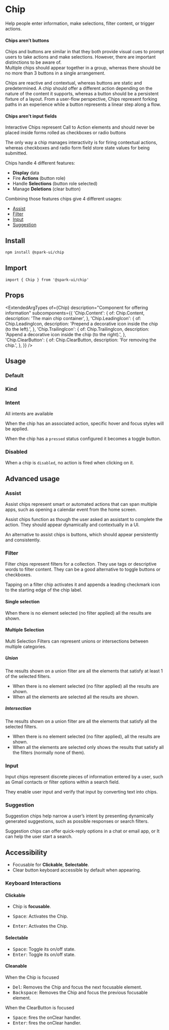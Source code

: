


<Meta of={stories} />

# Chip

Help people enter information, make selections, filter content, or trigger actions.

#### Chips aren’t buttons

<Callout kind="warning">
  Chips and buttons are similar in that they both provide visual cues to prompt users to take
  actions and make selections. However, there are important distinctions to be aware of.
</Callout>
<br />
<Callout kind="warning">
  Multiple chips should appear together in a group, whereas there should be no more than 3 buttons
  in a single arrangement.
</Callout>

Chips are reactive and contextual, whereas buttons are static and predetermined.
A chip should offer a different action depending on the nature of the content it supports,
whereas a button should be a persistent fixture of a layout.
From a user-flow perspective,
Chips represent forking paths in an experience while a button represents a linear step along a flow.

#### Chips aren't input fields

<Callout kind="warning">
  Interactive Chips represent Call to Action elements and should never be placed inside forms rolled
  as checkboxes or radio buttons
</Callout>

The only way a chip manages interactivity is for firing contextual actions,
whereas checkboxes and radio form field store state values for being submitted.

Chips handle 4 different features:

- **Display** data
- Fire **Actions** (button role)
- Handle **Selections** (button role selected)
- Manage **Deletions** (clear button)

Combining those features chips give 4 different usages:

- [Assist](#assist)
- [Filter](#filter)
- [Input](#input)
- [Suggestion](#suggestion)

## Install

```sh
npm install @spark-ui/chip
```

## Import

```tsx
import { Chip } from '@spark-ui/chip'
```

## Props

<ExtendedArgTypes
  of={Chip}
  description="Component for offering information"
  subcomponents={{
    'Chip.Content': {
      of: Chip.Content,
      description: 'The main chip container',
    },
    'Chip.LeadingIcon': {
      of: Chip.LeadingIcon,
      description: 'Prepend a decorative icon inside the chip (to the left).',
    },
    'Chip.TrailingIcon': {
      of: Chip.TrailingIcon,
      description: 'Append a decorative icon inside the chip (to the right).',
    },
    'Chip.ClearButton': {
      of: Chip.ClearButton,
      description: 'For removing the chip.',
    },
  }}
/>

## Usage

### Default

<Canvas of={stories.Default} />

### Kind

<Canvas of={stories.Kind} />

### Intent

All intents are available

<Canvas of={stories.DefaultIntent} />

When the chip has an associated action, specific hover and focus styles will be applied.

<Canvas of={stories.ActionIntent} />

When the chip has a `pressed` status configured it becomes a toggle button.

<Canvas of={stories.SelectionIntent} />

### Disabled

When a chip is `disabled`, no action is fired when clicking on it.

<Canvas of={stories.Disabled} />

## Advanced usage

### Assist

Assist chips represent smart or automated actions that can span multiple apps,
such as opening a calendar event from the home screen.

Assist chips function as though the user asked an assistant to complete the action.
They should appear dynamically and contextually in a UI.

An alternative to assist chips is buttons, which should appear persistently and consistently.

<Canvas of={stories.AssistEvent} />

### Filter

Filter chips represent filters for a collection.
They use tags or descriptive words to filter content.
They can be a good alternative to toggle buttons or checkboxes.

Tapping on a filter chip activates it and appends a leading checkmark icon to the starting edge of the chip label.

#### Single selection

<Canvas of={stories.SingleSelectionFilter} />

When there is no element selected (no filter applied) all the results are shown.

#### Multiple Selection

Multi Selection Filters can represent unions or intersections between multiple categories.

##### Union

The results shown on a union filter are all the elements that satisfy at least 1 of the selected filters.

<Canvas of={stories.UnionFilter} />

- When there is no element selected (no filter applied) all the results are shown.
- When all the elements are selected all the results are shown.

##### Intersection

The results shown on a union filter are all the elements that satisfy all the selected filters.

<Canvas of={stories.IntersectionFilter} />

- When there is no element selected (no filter applied), all the results are shown.
- When all the elements are selected only shows the results that
  satisfy all the filters (normally none of them).

### Input

Input chips represent discrete pieces of information entered by a user, such as Gmail contacts or filter options within a search field.

They enable user input and verify that input by converting text into chips.

<Canvas of={stories.Input} />

### Suggestion

Suggestion chips help narrow a user’s intent by presenting dynamically generated suggestions, such as possible responses or search filters.

<Canvas of={stories.Suggestion} />

Suggestion chips can offer quick-reply options in a chat or email app, or It can help the user start a search.

## Accessibility

- Focusable for **Clickable**, **Selectable**.
- Clear button keyboard accessible by default when appearing.

### Keyboard Interactions

#### Clickable

- Chip is **focusable**.

- <Kbd>Space</Kbd>: Activates the Chip.
- <Kbd>Enter</Kbd>: Activates the Chip.

#### Selectable

- <Kbd>Space</Kbd>: Toggle its on/off state.
- <Kbd>Enter</Kbd>: Toggle its on/off state.

#### Cleanable

When the Chip is focused

- <Kbd>Del</Kbd>: Removes the Chip and focus the next focusable element.
- <Kbd>Backspace</Kbd>: Removes the Chip and focus the previous focusable element.

When the ClearButton is focused

- <Kbd>Space</Kbd>: fires the onClear handler.
- <Kbd>Enter</Kbd>: fires the onClear handler.
